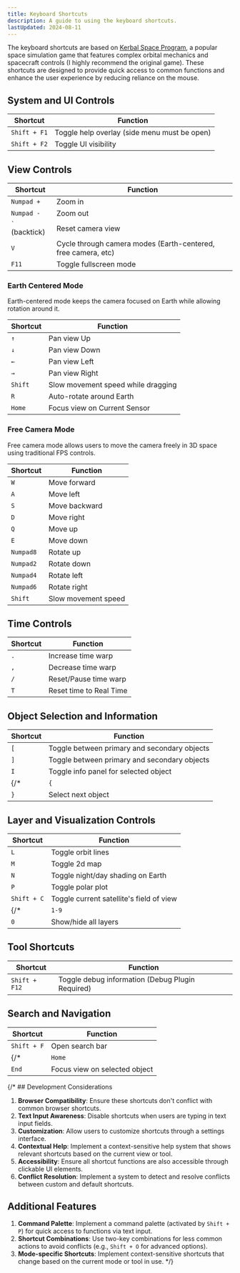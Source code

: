 ```yaml
---
title: Keyboard Shortcuts
description: A guide to using the keyboard shortcuts.
lastUpdated: 2024-08-11
---
```



The keyboard shortcuts are based on [Kerbal Space Program](https://wiki.kerbalspaceprogram.com/wiki/Key_bindings), a
popular space simulation game that features complex orbital mechanics and spacecraft controls (I highly recommend the
original game). These shortcuts are designed to provide quick access to common functions and enhance the user experience
by reducing reliance on the mouse.

## System and UI Controls

| Shortcut | Function |
|----------|----------|
| `Shift + F1` | Toggle help overlay (side menu must be open) |
| `Shift + F2` | Toggle UI visibility |

## View Controls

| Shortcut | Function |
|----------|----------|
| `Numpad +` | Zoom in |
| `Numpad -` | Zoom out |
| `` ` `` (backtick) | Reset camera view |
| `V` | Cycle through camera modes (Earth-centered, free camera, etc) |
| `F11` | Toggle fullscreen mode |

### Earth Centered Mode

Earth-centered mode keeps the camera focused on Earth while allowing rotation around it.

| Shortcut | Function |
|----------|----------|
| `↑` | Pan view Up |
| `↓` | Pan view Down |
| `←` | Pan view Left |
| `→` | Pan view Right |
| `Shift` | Slow movement speed while dragging |
| `R` | Auto-rotate around Earth |
| `Home` | Focus view on Current Sensor |

### Free Camera Mode

Free camera mode allows users to move the camera freely in 3D space using traditional FPS controls.

| Shortcut | Function |
|----------|----------|
| `W` | Move forward |
| `A` | Move left |
| `S` | Move backward |
| `D` | Move right |
| `Q` | Move up |
| `E` | Move down |
| `Numpad8` | Rotate up |
| `Numpad2` | Rotate down |
| `Numpad4` | Rotate left |
| `Numpad6` | Rotate right |
| `Shift` | Slow movement speed |

## Time Controls

| Shortcut | Function |
|----------|----------|
| `.` | Increase time warp |
| `,` | Decrease time warp |
| `/` | Reset/Pause time warp |
| `T` | Reset time to Real Time |

## Object Selection and Information

| Shortcut | Function |
| -------- | -------- |
| `[` | Toggle between primary and secondary objects |
| `]` | Toggle between primary and secondary objects |
| `I` | Toggle info panel for selected object |
{/* | `{` | Select previous object |
| `}` | Select next object | */}

## Layer and Visualization Controls

| Shortcut | Function |
|----------|----------|
| `L` | Toggle orbit lines |
| `M` | Toggle 2d map |
| `N` | Toggle night/day shading on Earth |
| `P` | Toggle polar plot |
| `Shift + C` | Toggle current satellite's field of view |
{/* | `1-9` | Toggle specific layers or object groups |
| `0` | Show/hide all layers | */}

## Tool Shortcuts

| Shortcut | Function |
|----------|----------|
| `Shift + F12` | Toggle debug information (Debug Plugin Required) |

## Search and Navigation

| Shortcut | Function |
|----------|----------|
| `Shift + F` | Open search bar |
{/* | `Home` | Focus view on Earth |
| `End` | Focus view on selected object | */}

{/* ## Development Considerations

1. **Browser Compatibility**: Ensure these shortcuts don't conflict with common browser shortcuts.
2. **Text Input Awareness**: Disable shortcuts when users are typing in text input fields.
3. **Customization**: Allow users to customize shortcuts through a settings interface.
4. **Contextual Help**: Implement a context-sensitive help system that shows relevant shortcuts based on the current view or tool.
5. **Accessibility**: Ensure all shortcut functions are also accessible through clickable UI elements.
6. **Conflict Resolution**: Implement a system to detect and resolve conflicts between custom and default shortcuts.

## Additional Features

1. **Command Palette**: Implement a command palette (activated by `Shift + P`) for quick access to functions via text input.
2. **Shortcut Combinations**: Use two-key combinations for less common actions to avoid conflicts (e.g., `Shift + O` for advanced options).
3. **Mode-specific Shortcuts**: Implement context-sensitive shortcuts that change based on the current mode or tool in use. */}